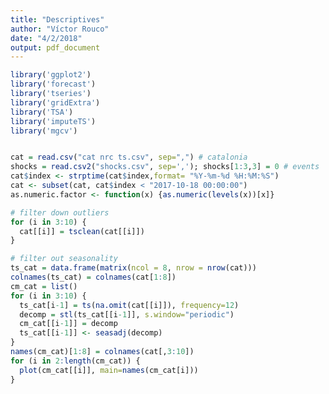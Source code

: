 ```yaml
---
title: "Descriptives"
author: "Víctor Rouco"
date: "4/2/2018"
output: pdf_document
---
```

```r
library('ggplot2')
library('forecast')
library('tseries')
library('gridExtra')
library('TSA')
library('imputeTS')
library('mgcv')


cat = read.csv("cat nrc ts.csv", sep=",") # catalonia
shocks = read.csv2("shocks.csv", sep=','); shocks[1:3,3] = 0 # events
cat$index <- strptime(cat$index,format= "%Y-%m-%d %H:%M:%S")
cat <- subset(cat, cat$index < "2017-10-18 00:00:00")
as.numeric.factor <- function(x) {as.numeric(levels(x))[x]}


```

```r
# filter down outliers
for (i in 3:10) {
  cat[[i]] = tsclean(cat[[i]])
}

# filter out seasonality
ts_cat = data.frame(matrix(ncol = 8, nrow = nrow(cat)))
colnames(ts_cat) = colnames(cat[1:8])
cm_cat = list()
for (i in 3:10) {
  ts_cat[i-1] = ts(na.omit(cat[[i]]), frequency=12)
  decomp = stl(ts_cat[[i-1]], s.window="periodic")
  cm_cat[[i-1]] = decomp
  ts_cat[[i-1]] <- seasadj(decomp)
}
names(cm_cat)[1:8] = colnames(cat[,3:10])
for (i in 2:length(cm_cat)) {
  plot(cm_cat[[i]], main=names(cm_cat[i]))
}

```


